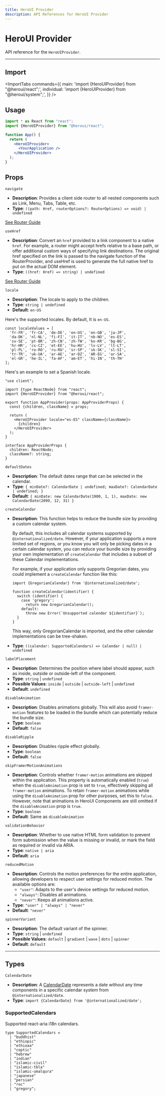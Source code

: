 ```yaml
---
title: HeroUI Provider
description: API References for HeroUI Provider
---
```


# HeroUI Provider

API reference for the `HeroUIProvider`. 

------

## Import

<ImportTabs
  commands={{
    main: 'import {HeroUIProvider} from "@heroui/react";',
    individual: 'import {HeroUIProvider} from "@heroui/system";',
  }}
/>

## Usage

```jsx
import * as React from "react";
import {HeroUIProvider} from "@heroui/react";

function App() {
  return (
    <HeroUIProvider>
      <YourApplication />
    </HeroUIProvider>
  );
}
```

## Props

<Spacer y={6}/>

`navigate`

- **Description**: Provides a client side router to all nested components such as Link, Menu, Tabs, Table, etc.
- **Type**: `((path: Href, routerOptions?: RouterOptions) => void) | undefined`

[See Router Guide](/docs/guide/routing)

<Spacer y={2}/>

`useHref`

- **Description**: Convert an `href` provided to a link component to a native `href`. For example, a router might accept hrefs relative to a base path, or offer additional custom ways of specifying link destinations. The original href specified on the link is passed to the navigate function of the RouterProvider, and useHref is used to generate the full native href to put on the actual DOM element.
- **Type**: `((href: Href) => string) | undefined`

[See Router Guide](/docs/guide/routing)

<Spacer y={2}/>

`locale`

- **Description**: The locale to apply to the children.
- **Type**: `string | undefined`
- **Default**: `en-US`


Here's the supported locales. By default, It is `en-US`.

```tsx
const localeValues = [
  'fr-FR', 'fr-CA', 'de-DE', 'en-US', 'en-GB', 'ja-JP',
  'da-DK', 'nl-NL', 'fi-FI', 'it-IT', 'nb-NO', 'es-ES', 
  'sv-SE', 'pt-BR', 'zh-CN', 'zh-TW', 'ko-KR', 'bg-BG', 
  'hr-HR', 'cs-CZ', 'et-EE', 'hu-HU', 'lv-LV', 'lt-LT', 
  'pl-PL', 'ro-RO', 'ru-RU', 'sr-SP', 'sk-SK', 'sl-SI', 
  'tr-TR', 'uk-UA', 'ar-AE', 'ar-DZ', 'AR-EG', 'ar-SA', 
  'el-GR', 'he-IL', 'fa-AF', 'am-ET', 'hi-IN', 'th-TH'
];
```

Here's an example to set a Spanish locale.

```tsx
"use client";

import {type ReactNode} from "react";
import {HeroUIProvider} from "@heroui/react";

export function AppProvider(props: AppProviderProps) {
  const {children, className} = props;

  return (
    <HeroUIProvider locale="es-ES" className={className}>
      {children}
    </HeroUIProvider>
  );
}

interface AppProviderProps {
  children: ReactNode;
  className?: string;
}
```

<Spacer y={2}/>

`defaultDates`

- **Description**: The default dates range that can be selected in the calendar.
- **Type**: `{ minDate?: CalendarDate | undefined; maxDate?: CalendarDate | undefined; }`
- **Default**: `{ minDate: new CalendarDate(1900, 1, 1), maxDate: new CalendarDate(2099, 12, 31) }`

<Spacer y={2}/>

`createCalendar`

- **Description**: 
    This function helps to reduce the bundle size by providing a custom calendar system.

    By default, this includes all calendar systems supported by `@internationalized/date`. However,
    if your application supports a more limited set of regions, or you know you will only be picking dates
    in a certain calendar system, you can reduce your bundle size by providing your own implementation
    of `createCalendar` that includes a subset of these Calendar implementations.

    For example, if your application only supports Gregorian dates, you could implement a `createCalendar`
    function like this:

    ```tsx
    import {GregorianCalendar} from '@internationalized/date';

    function createCalendar(identifier) {
      switch (identifier) {
        case 'gregory':
          return new GregorianCalendar();
        default:
          throw new Error(`Unsupported calendar ${identifier}`);
      }
    }
    ```

    This way, only GregorianCalendar is imported, and the other calendar implementations can be tree-shaken.

- **Type**: `((calendar: SupportedCalendars) => Calendar | null) | undefined`

<Spacer y={2}/>

`labelPlacement`

- **Description**: Determines the position where label should appear, such as inside, outside or outside-left of the component.
- **Type**: `string` | `undefined`
- **Possible Values**: `inside` | `outside` | `outside-left` | `undefined`
- **Default**: `undefined`

<Spacer y={2}/>

`disableAnimation`

- **Description**: Disables animations globally. This will also avoid `framer-motion` features to be loaded in the bundle which can potentially reduce the bundle size.
- **Type**: `boolean`
- **Default**: `false`

<Spacer y={2}/>

`disableRipple`

- **Description**: Disables ripple effect globally.
- **Type**: `boolean`
- **Default**: `false`

<Spacer y={2}/>

`skipFramerMotionAnimations`

- **Description**:
  Controls whether `framer-motion` animations are skipped within the application.
  This property is automatically enabled (`true`) when the `disableAnimation` prop is set to `true`,
  effectively skipping all `framer-motion` animations. To retain `framer-motion` animations while
  using the `disableAnimation` prop for other purposes, set this to `false`. However, note that
  animations in HeroUI Components are still omitted if the `disableAnimation` prop is `true`.
- **Type**: `boolean`
- **Default**: Same as `disableAnimation`

<Spacer y={2}/>

`validationBehavior`

- **Description**: Whether to use native HTML form validation to prevent form submission when the value is missing or invalid, 
or mark the field as required or invalid via ARIA.
- **Type**: `native | aria`
- **Default**: `aria`

`reducedMotion`

- **Description**: Controls the motion preferences for the entire application, allowing developers to respect user settings for reduced motion. 
The available options are:
  - `"user"`: Adapts to the user's device settings for reduced motion.
  - `"always"`: Disables all animations.
  - `"never"`: Keeps all animations active.
- **Type**: `"user" | "always" | "never"`
- **Default**: `"never"`

`spinnerVariant`

- **Description**: The default variant of the spinner.
- **Type**: `string` | `undefined`
- **Possible Values**: `default` | `gradient` | `wave` | `dots` | `spinner`
- **Default**: `default`

<Spacer y={2}/>

---

## Types

`CalendarDate`

- **Description**: A [CalendarDate](https://react-spectrum.adobe.com/internationalized/date/CalendarDate.html) represents a date without any time components in a specific calendar system from `@internationalized/date`.
- **Type**: `import {CalendarDate} from '@internationalized/date';`

### SupportedCalendars

Supported react-aria i18n calendars.

```tsx
type SupportedCalendars =
  | "buddhist"
  | "ethiopic"
  | "ethioaa"
  | "coptic"
  | "hebrew"
  | "indian"
  | "islamic-civil"
  | "islamic-tbla"
  | "islamic-umalqura"
  | "japanese"
  | "persian"
  | "roc"
  | "gregory";
```